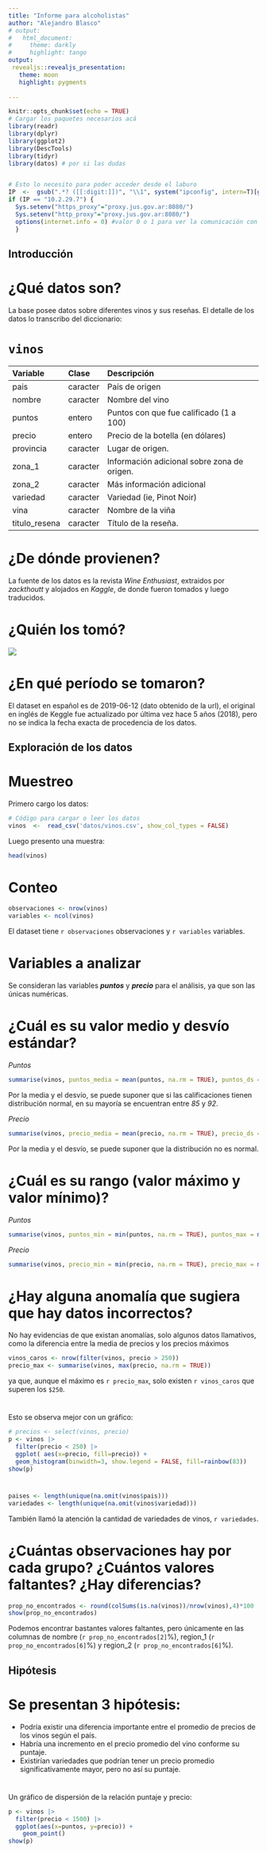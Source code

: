```yaml
---
title: "Informe para alcoholistas"
author: "Alejandro Blasco"
# output:
#   html_document:
#     theme: darkly
#     highlight: tango
output:
 revealjs::revealjs_presentation:
   theme: moon
   highlight: pygments
   
---
```



```r
knitr::opts_chunk$set(echo = TRUE)
# Cargar los paquetes necesarios acá
library(readr)
library(dplyr)
library(ggplot2)
library(DescTools)
library(tidyr)
library(datos) # por si las dudas


# Esto lo necesito para poder acceder desde el laburo
IP  <-  gsub(".*? ([[:digit:]])", "\\1", system("ipconfig", intern=T)[grep("IPv4", system("ipconfig", intern = T))])
if (IP == "10.2.29.7") {
  Sys.setenv("https_proxy"="proxy.jus.gov.ar:8080/")
  Sys.setenv("http_proxy"="proxy.jus.gov.ar:8080/")
  options(internet.info = 0) #valor 0 o 1 para ver la comunicación con internet
  }
```


## Introducción

# ¿Qué datos son?

La base posee datos sobre diferentes vinos y sus reseñas. El detalle de los datos lo transcribo del diccionario:

# `vinos`

|Variable       |Clase               |Descripción |
|:--------------|:-------------------|:-----------|
| pais | caracter | País de origen |
| nombre | caracter | Nombre del vino |
| puntos | entero | Puntos con que fue calificado (1 a 100) |
| precio | entero | Precio de la botella (en dólares) |
| provincia | caracter | Lugar de origen. |
| zona_1 | caracter | Información adicional sobre zona de origen. |
| zona_2 | caracter | Más información adicional |
| variedad | caracter | Variedad (ie, Pinot Noir) |
| vina | caracter | Nombre de la viña |
| titulo_resena| caracter | Título de la reseña. |

# ¿De dónde provienen?

La fuente de los datos es la revista *Wine Enthusiast*, extraidos por *zackthoutt* y alojados en *Kaggle*, de donde fueron tomados y luego traducidos.

# ¿Quién los tomó?
![](https://iili.io/HgxBOjn.jpg)

# ¿En qué período se tomaron?

El dataset en español es de 2019-06-12 (dato obtenido de la url), el original en inglés de Keggle fue actualizado por última vez hace 5 años (2018), pero no se indica la fecha exacta de procedencia de los datos.

## Exploración de los datos

# Muestreo

Primero cargo los datos:
```r
# Código para cargar o leer los datos
vinos  <-  read_csv('datos/vinos.csv', show_col_types = FALSE)
```

Luego presento una muestra:
```r
head(vinos)
```

# Conteo

```r
observaciones <- nrow(vinos)
variables <- ncol(vinos)

```

El dataset tiene ``r observaciones`` observaciones y ``r variables`` variables.

# Variables a analizar

Se consideran las variables ***puntos*** y ***precio*** para el análisis, ya que son las únicas numéricas.

# ¿Cuál es su valor medio y desvío estándar?

*Puntos*
```r
summarise(vinos, puntos_media = mean(puntos, na.rm = TRUE), puntos_ds = sd(puntos, na.rm = TRUE))
```
Por la media y el desvío, se puede suponer que si las calificaciones tienen distribución normal, en su mayoría se encuentran entre *85* y *92*.

*Precio*
```r
summarise(vinos, precio_media = mean(precio, na.rm = TRUE), precio_ds = sd(precio, na.rm = TRUE))
```
Por la media y el desvío, se puede suponer que la distribución no es normal.


# ¿Cuál es su rango (valor máximo y valor mínimo)?

*Puntos*
```r
summarise(vinos, puntos_min = min(puntos, na.rm = TRUE), puntos_max = max(puntos, na.rm = TRUE))
```

*Precio*
```r
summarise(vinos, precio_min = min(precio, na.rm = TRUE), precio_max = max(precio, na.rm = TRUE))
```

# ¿Hay alguna anomalía que sugiera que hay datos incorrectos?

No hay evidencias de que existan anomalías, solo algunos datos llamativos, como la diferencia entre la media de precios y los precios máximos
```r
vinos_caros <- nrow(filter(vinos, precio > 250))
precio_max <- summarise(vinos, max(precio, na.rm = TRUE))
```
ya que, aunque el máximo es ``r precio_max``, solo existen ``r vinos_caros`` que superen los ``$250``.

# 
Esto se observa mejor con un gráfico:

```r
# precios <- select(vinos, precio)
p <- vinos |>
  filter(precio < 250) |>
  ggplot( aes(x=precio, fill=precio)) + 
  geom_histogram(binwidth=3, show.legend = FALSE, fill=rainbow(83))
show(p)
```

# 

```r
paises <- length(unique(na.omit(vinos$pais)))
variedades <- length(unique(na.omit(vinos$variedad)))
```
También llamó la atención la cantidad de variedades de vinos, ``r variedades``.

# ¿Cuántas observaciones hay por cada grupo? ¿Cuántos valores faltantes? ¿Hay diferencias?

```r
prop_no_encontrados <- round(colSums(is.na(vinos))/nrow(vinos),4)*100
show(prop_no_encontrados)
```
Podemos encontrar bastantes valores faltantes, pero únicamente en las columnas de nombre (``r prop_no_encontrados[2]``%), region_1 (``r prop_no_encontrados[6]``%) y region_2 (``r prop_no_encontrados[6]``%).


## Hipótesis

# Se presentan 3 hipótesis:

* Podría existir una diferencia importante entre el promedio de precios de los vinos según el país.
* Habría una incremento en el precio promedio del vino conforme su puntaje.
* Existirían variedades que podrían tener un precio promedio significativamente mayor, pero no así su puntaje.

# 

Un gráfico de dispersión de la relación puntaje y precio:
```r

p <- vinos |> 
  filter(precio < 1500) |>
  ggplot(aes(x=puntos, y=precio)) + 
    geom_point()
show(p)
```

